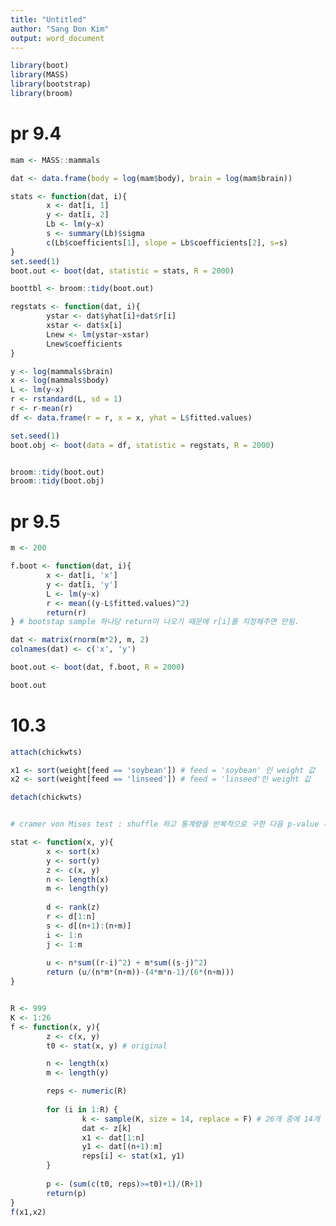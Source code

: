 ```yaml
---
title: "Untitled"
author: "Sang Don Kim"
output: word_document
---
```

```r
library(boot)
library(MASS)
library(bootstrap)
library(broom)
```

# pr 9.4 

```r
mam <- MASS::mammals

dat <- data.frame(body = log(mam$body), brain = log(mam$brain))

stats <- function(dat, i){
        x <- dat[i, 1]
        y <- dat[i, 2]
        Lb <- lm(y~x)
        s <- summary(Lb)$sigma
        c(Lb$coefficients[1], slope = Lb$coefficients[2], s=s)
}
set.seed(1)
boot.out <- boot(dat, statistic = stats, R = 2000)

boottbl <- broom::tidy(boot.out)

regstats <- function(dat, i){
        ystar <- dat$yhat[i]+dat$r[i]
        xstar <- dat$x[i]
        Lnew <- lm(ystar~xstar)
        Lnew$coefficients
}

y <- log(mammals$brain)
x <- log(mammals$body)
L <- lm(y~x)
r <- rstandard(L, sd = 1)
r <- r-mean(r)
df <- data.frame(r = r, x = x, yhat = L$fitted.values)

set.seed(1)
boot.obj <- boot(data = df, statistic = regstats, R = 2000)


broom::tidy(boot.out)
broom::tidy(boot.obj)
```


# pr 9.5 

```r
m <- 200

f.boot <- function(dat, i){
        x <- dat[i, 'x']
        y <- dat[i, 'y']
        L <- lm(y~x)
        r <- mean((y-L$fitted.values)^2)
        return(r)
} # bootstap sample 하나당 return이 나오기 때문에 r[i]를 지정해주면 안됨. 

dat <- matrix(rnorm(m*2), m, 2)
colnames(dat) <- c('x', 'y')

boot.out <- boot(dat, f.boot, R = 2000)

boot.out
```


# 10.3

```r
attach(chickwts)

x1 <- sort(weight[feed == 'soybean']) # feed = 'soybean' 인 weight 값
x2 <- sort(weight[feed == 'linseed']) # feed = 'linseed'인 weight 값

detach(chickwts)


# cramer von Mises test : shuffle 하고 통계량을 반복적으로 구한 다음 p-value 계산 

stat <- function(x, y){
        x <- sort(x)
        y <- sort(y)
        z <- c(x, y)
        n <- length(x)
        m <- length(y)
        
        d <- rank(z)
        r <- d[1:n]
        s <- d[(n+1):(n+m)]
        i <- 1:n
        j <- 1:m
        
        u <- n*sum((r-i)^2) + m*sum((s-j)^2)
        return (u/(n*m*(n+m))-(4*m*n-1)/(6*(n+m)))
}


R <- 999
K <- 1:26
f <- function(x, y){
        z <- c(x, y)
        t0 <- stat(x, y) # original

        n <- length(x)
        m <- length(y)

        reps <- numeric(R)
        
        for (i in 1:R) {
                k <- sample(K, size = 14, replace = F) # 26개 중에 14개 비복원 
                dat <- z[k]
                x1 <- dat[1:n]
                y1 <- dat[(n+1):m]
                reps[i] <- stat(x1, y1)
        }
        
        p <- (sum(c(t0, reps)>=t0)+1)/(R+1)  
        return(p)
}
f(x1,x2)
```


